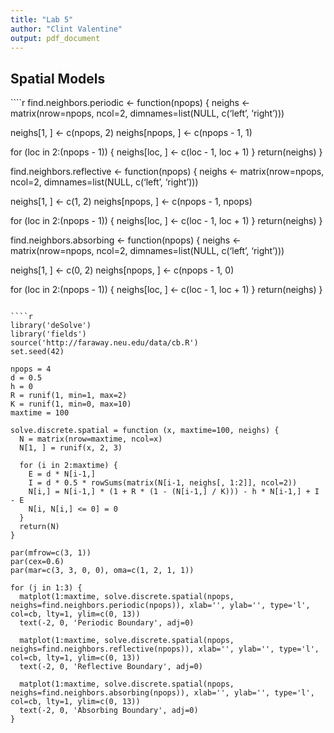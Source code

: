 ```yaml
---
title: "Lab 5"
author: "Clint Valentine"
output: pdf_document
---
```


Spatial Models
--------------




````r
find.neighbors.periodic <- function(npops) {
  neighs <- matrix(nrow=npops, ncol=2, dimnames=list(NULL, c('left', 'right')))
  
  neighs[1, ] <- c(npops, 2)
  neighs[npops, ] <- c(npops - 1, 1)
  
  for (loc in 2:(npops - 1)) {
    neighs[loc, ] <- c(loc - 1, loc + 1)
  }
  return(neighs)
}

find.neighbors.reflective <- function(npops) {
  neighs <- matrix(nrow=npops, ncol=2, dimnames=list(NULL, c('left', 'right')))
  
  neighs[1, ] <- c(1, 2)
  neighs[npops, ] <- c(npops - 1, npops)
  
  for (loc in 2:(npops - 1)) {
    neighs[loc, ] <- c(loc - 1, loc + 1)
  }
  return(neighs)
}

find.neighbors.absorbing <- function(npops) {
  neighs <- matrix(nrow=npops, ncol=2, dimnames=list(NULL, c('left', 'right')))
  
  neighs[1, ] <- c(0, 2)
  neighs[npops, ] <- c(npops - 1, 0)
  
  for (loc in 2:(npops - 1)) {
    neighs[loc, ] <- c(loc - 1, loc + 1)
  }
  return(neighs)
}
```

````r
library('deSolve')
library('fields')
source('http://faraway.neu.edu/data/cb.R')
set.seed(42)

npops = 4
d = 0.5
h = 0
R = runif(1, min=1, max=2)
K = runif(1, min=0, max=10)
maxtime = 100

solve.discrete.spatial = function (x, maxtime=100, neighs) {
  N = matrix(nrow=maxtime, ncol=x)
  N[1, ] = runif(x, 2, 3)

  for (i in 2:maxtime) {
    E = d * N[i-1,]
    I = d * 0.5 * rowSums(matrix(N[i-1, neighs[, 1:2]], ncol=2))    
    N[i,] = N[i-1,] * (1 + R * (1 - (N[i-1,] / K))) - h * N[i-1,] + I - E
    N[i, N[i,] <= 0] = 0
  }
  return(N)
}

par(mfrow=c(3, 1))
par(cex=0.6)
par(mar=c(3, 3, 0, 0), oma=c(1, 2, 1, 1))

for (j in 1:3) {
  matplot(1:maxtime, solve.discrete.spatial(npops, neighs=find.neighbors.periodic(npops)), xlab='', ylab='', type='l', col=cb, lty=1, ylim=c(0, 13))
  text(-2, 0, 'Periodic Boundary', adj=0)

  matplot(1:maxtime, solve.discrete.spatial(npops, neighs=find.neighbors.reflective(npops)), xlab='', ylab='', type='l', col=cb, lty=1, ylim=c(0, 13))
  text(-2, 0, 'Reflective Boundary', adj=0)
  
  matplot(1:maxtime, solve.discrete.spatial(npops, neighs=find.neighbors.absorbing(npops)), xlab='', ylab='', type='l', col=cb, lty=1, ylim=c(0, 13))
  text(-2, 0, 'Absorbing Boundary', adj=0)
}


```
